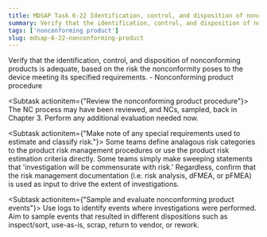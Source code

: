 ```yaml
---
title: MDSAP Task 6-22 Identification, control, and disposition of nonconforming products
summary: Verify that the identification, control, and disposition of nonconforming products is adequate, based on the risk the nonconformity poses to the device meeting its specified requirements.
tags: ['nonconforming product']
slug: mdsap-6-22-nonconforming-product
---
```


<RegLang>
Verify that the identification, control, and disposition of nonconforming products is adequate, based on the risk the nonconformity poses to the device meeting its specified requirements.
</RegLang>
<QdocList docs={['nonconforming product procedure']}/>

<ReportLang>
- Nonconforming product procedure
</ReportLang>


<Subtask actionitem={"Review the nonconforming product procedure"}>
The NC process may have been reviewed, and NCs, sampled, back in Chapter 3.  Perform any additional evaluation needed now. 
</Subtask>

<Subtask actionitem={"Make note of any special requirements used to estimate and classify risk."}>
Some teams define analagous risk categories to the product risk management procedures or use the product risk estimation criteria directly. 
Some teams simply make sweeping statements that 'investigation will be commensurate with risk.'
Regardless, confirm that the risk management documentation (i.e. risk analysis, dFMEA, or pFMEA) is used as input to drive the extent of investigations. 
</Subtask>

<Subtask actionitem={"Sample and evaluate nonconforming product events"}>
Use logs to identify events where investigations were performed. Aim to sample events that resulted in different dispositions such as inspect/sort, use-as-is, scrap, return to vendor, or rework.
</Subtask>



